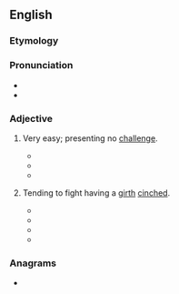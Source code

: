 ==English==

===Etymology===
{{suffix|en|cinch|y}}

===Pronunciation===
* {{IPA|en|/ˈsɪnt͡ʃi/}}
* {{hyph|en|cinchy}}

===Adjective===
{{en-adj}}

# {{lb|en|informal}} Very easy; presenting no [[challenge]].
#* {{quote-book|en|year=1992 |title=Fixin' to Die |author=Jerry Oster |page=106 |ISBN=|passage=She hates rap. Rap is for teeds." "What are teeds, anyway?" "That's '''cinchy''', dude. They're tedious people." }}
#* {{quote-book|en|year=2013 |title=Reading with Meaning|author=Debbie Miller |page= |ISBN=|passage=It's '''cinchy''' for me, but I still like to read it.}}
#* {{quote-book|en|year=2015 |title=Melonhead and the Later Gator Plan|author=Katy Kelly |page= |ISBN=|passage=“Yes, but it's not as '''cinchy''' as it sounds,” I said.}}
# {{lb|en|of a horse}} Tending to fight having a [[girth]] [[cinch]]ed.
#* {{quote-book|en|year=1986|title=The Pacific Reporter |author=|page=503 |ISBN=|passage=Plaintiff alleged that defendants were negligent in failing to warn him that the horse was "'''cinchy'''."}}
#* {{quote-book|en|year=1997 |title=That Winning Feeling!: Program Your Mind for Peak Performance |author=Jane Savoie |page=100 |ISBN=|passage=Consider the “'''cinchy'''" horse. You tighten the girth and he blows up against it. By the same token, if you use a death grip with your legs on your horse's sides to ask him to go forward, he might swell up against you like the '''cinchy''' horse and be less forward.}}
#* {{quote-book|en|year=1993|title=Pony Talk: A Complete Learning Guide for Young Riders |author=Judy Richter, Philip Richter |page=4 |ISBN=|passage=Some horses and ponies have "cold backs" or are "'''cinchy'''."}}
#* {{quote-book|en|year=2001 |title=There are No Problem Horses, Only Problem Riders |author=Mary Twelveponies |page=220 |ISBN=|passage=Cinch up smoothly and by degrees to avoid making a horse "'''cinchy'''."}}

===Anagrams===
* {{anagrams|en|a=cchiny|chincy}}